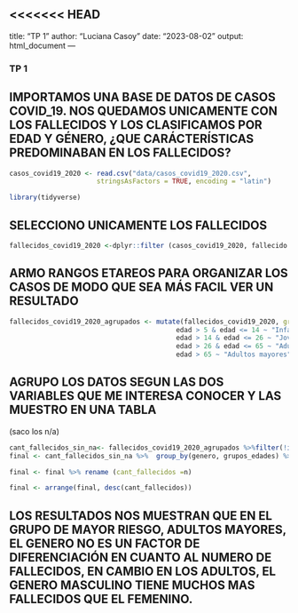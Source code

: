 <<<<<<< HEAD
---
title: "TP 1"
author: "Luciana Casoy"
date: "2023-08-02"
output: html_document
---

### TP 1

## IMPORTAMOS UNA BASE DE DATOS DE CASOS COVID_19. NOS QUEDAMOS UNICAMENTE CON LOS FALLECIDOS Y LOS CLASIFICAMOS POR EDAD Y GÉNERO, ¿QUE CARÁCTERÍSTICAS PREDOMINABAN EN LOS FALLECIDOS?
```{r}
casos_covid19_2020 <- read.csv("data/casos_covid19_2020.csv",
                      stringsAsFactors = TRUE, encoding = "latin")
```
```{r}
library(tidyverse)
```
## SELECCIONO UNICAMENTE LOS FALLECIDOS
```{r}
fallecidos_covid19_2020 <-dplyr::filter (casos_covid19_2020, fallecido == "si")
```

## ARMO RANGOS ETAREOS PARA ORGANIZAR LOS CASOS DE MODO QUE SEA MÁS FACIL VER UN RESULTADO
```{r}
fallecidos_covid19_2020_agrupados <- mutate(fallecidos_covid19_2020, grupos_edades =case_when(edad >= 0 & edad<= 5 ~ "Pirmera infancia",
                                          edad > 5 & edad <= 14 ~ "Infantes y Adolescentes",
                                          edad > 14 & edad <= 26 ~ "Jovenes",
                                          edad > 26 & edad <= 65 ~ "Adultos",
                                          edad > 65 ~ "Adultos mayores"))

```

## AGRUPO LOS DATOS SEGUN LAS DOS VARIABLES QUE ME INTERESA CONOCER Y LAS MUESTRO EN UNA TABLA 
(saco los n/a) 

```{r}
cant_fallecidos_sin_na<- fallecidos_covid19_2020_agrupados %>%filter(!is.na(grupos_edades))
final <- cant_fallecidos_sin_na %>%  group_by(genero, grupos_edades) %>% summarise(n = n())

final <- final %>% rename (cant_fallecidos =n)

final <- arrange(final, desc(cant_fallecidos))

```
## LOS RESULTADOS NOS MUESTRAN QUE EN EL GRUPO DE MAYOR RIESGO, ADULTOS MAYORES, EL GENERO NO ES UN FACTOR DE DIFERENCIACIÓN EN CUANTO AL NUMERO DE FALLECIDOS, EN CAMBIO EN LOS ADULTOS, EL GENERO MASCULINO TIENE MUCHOS MAS FALLECIDOS QUE EL FEMENINO.

